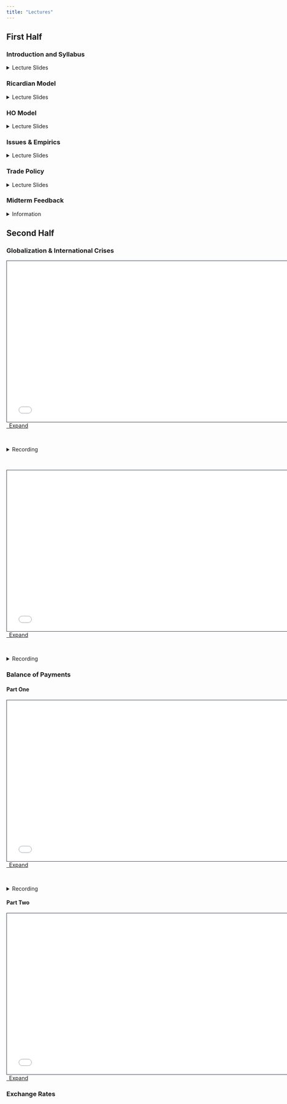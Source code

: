 ```yaml
---
title: "Lectures"
---
```


## First Half 

### Introduction and Syllabus

```{=html}
<details>
  <summary>Lecture Slides</summary>
  <div class="embed-container">
    <iframe class="slide deck" src="00-Introduction/000-compile.html" height="420" width="750" style="border: 1px solid #2e3846;"></iframe>
  </div>
  <a class="btn btn-primary btn-md" href="00-Introduction/000-compile.qmd" target="_blank">
    <i class="fa-solid fa-window-restore"></i>&ensp;Expand
  </a>
</details>
```

### Ricardian Model 

```{=html}
<details>
  <summary>Lecture Slides</summary>
  <div class="embed-container">
    <iframe class="slide deck" src="01-Ricardo-Model/010-compile.html" height="420" width="750" style="border: 1px solid #2e3846;"></iframe>
  </div>
  <a class="btn btn-primary btn-md" href="01-Ricardo-Model/010-compile.qmd" target="_blank">
    <i class="fa-solid fa-window-restore"></i>&ensp;Expand
  </a>
</details>
```

### HO Model

```{=html}
<details>
  <summary>Lecture Slides</summary>
  <div class="embed-container">
    <iframe class="slide deck" src="02-HO-Model/020-compile.html" height="420" width="750" style="border: 1px solid #2e3846;"></iframe>
  </div>
  <a class="btn btn-primary btn-md" href="02-HO-Model/020-compile.qmd" target="_blank">
    <i class="fa-solid fa-window-restore"></i>&ensp;Expand
  </a>
</details>
```

### Issues & Empirics

```{=html}
<details>
  <summary>Lecture Slides</summary>
  <div class="embed-container">
    <iframe class="slide deck" src="03-Issues-and-Empirics/030-compile.html" height="420" width="750" style="border: 1px solid #2e3846;"></iframe>
  </div>
  <a class="btn btn-primary btn-md" href="03-Issues-and-Empirics/030-compile.qmd" target="_blank">
    i class="fa-solid fa-window-restore"></i>&ensp;Expand
  </a>
</details>
```

### Trade Policy

```{=html}
<details>
  <summary>Lecture Slides</summary>
  <div class="embed-container">
    <iframe class="slide deck" src="04-Trade-Policy/040-compile.html" height="420" width="750" style="border: 1px solid #2e3846;"></iframe>
  </div>
  <a class="btn btn-primary btn-md" href="04-Trade-Policy/040-compile.qmd" target="_blank">
    <i class="fa-solid fa-window-restore"></i>&ensp;Expand
  </a>
</details>
```

### Midterm Feedback

```{=html}
<details>
  <summary>Information</summary>
  <div class="embed-container">
    <iframe class="slide deck" src="../Assignments/midterm-feedback.html" height="420" width="750" style="border: 1px solid #2e3846;"></iframe>
  </div>
  <a class="btn btn-primary btn-md" href="../Assignments/midterm-feedback.qmd" target="_blank">
    <i class="fa-solid fa-window-restore"></i>&ensp;Expand
  </a>
</details>
```

## Second Half

### Globalization & International Crises

```{=html}
<div>
  <iframe class="slide deck" src="05-Globalization/050-compile.html" height="420" width="750" style="border: 1px solid #2e3846;"></iframe>
</div>
<a class="btn btn-primary btn-md" href="05-Globalization/050-compile.qmd" target="_blank">
  <i class="fa-solid fa-window-restore"></i>&ensp;Expand
</a>
```

<br>

```{=html}
<details>
  <summary>Recording</summary>
  <div class="embed-container">
    <iframe src="https://uoregon.zoom.us/rec/share/zaYPsjrM4x-2wfuw1ijaewUrk_Zue3nyHY6aynHhXuJGn1Y6nwJYVou1AXZA7RTm.P_KlLndjC7dcIlfr" width="800" height="450" allowfullscreen></iframe>
  </div>  
  <a class="btn btn-primary btn-md" href="https://uoregon.zoom.us/rec/share/zaYPsjrM4x-2wfuw1ijaewUrk_Zue3nyHY6aynHhXuJGn1Y6nwJYVou1AXZA7RTm.P_KlLndjC7dcIlfr" target="_blank">
    <i class="fa-solid fa-window-restore"></i>&ensp;Full-screen
  </a>
</details>
```

<br>

```{=html}
<div>
  <iframe class="slide deck" src="06-International-Crises/060-compile.html" height="420" width="750" style="border: 1px solid #2e3846;"></iframe>
</div>
<a class="btn btn-primary btn-md" href="06-International-Crises/060-compile.qmd" target="_blank">
  <i class="fa-solid fa-window-restore"></i>&ensp;Expand
</a>
```
<br>
```{=html}
<details>
  <summary>Recording</summary>
  <div class="embed-container">
    <iframe src="https://uoregon.zoom.us/rec/share/KiB5B-C5cNe3CUqSWlLQr5edhY0jzMtiv7uZ8Ypbi0xsoQicYOcMDG5w5nkzetQ3.DezsXiz9_0WpxOLS" width="800" height="450" allowfullscreen></iframe>
  </div>
  <a class="btn btn-primary btn-md" href="https://uoregon.zoom.us/rec/share/KiB5B-C5cNe3CUqSWlLQr5edhY0jzMtiv7uZ8Ypbi0xsoQicYOcMDG5w5nkzetQ3.DezsXiz9_0WpxOLS" target="_blank">
    <i class="fa-solid fa-window-restore"></i>&ensp;Full-screen
  </a>
</details>
```

### Balance of Payments

#### Part One

```{=html}
<div>
  <iframe class="slide deck" src="07-Balance-of-Payments-I/070-compile.html" height="420" width="750" style="border: 1px solid #2e3846;"></iframe>
</div>
<a class="btn btn-primary btn-md" href="07-Balance-of-Payments-I/070-compile.qmd" target="_blank">
  <i class="fa-solid fa-window-restore"></i>&ensp;Expand
</a>
```
<br>
```{=html}
<details>
  <summary>Recording</summary>
  <div class="embed-container">
    <iframe src="https://uoregon.zoom.us/rec/share/D91vNKvOt6hGrjRZ5yqjw1VGFKVH2rr_IrWxPfN4LaA4R5_xE9c5j-1RmfYg-Pvu.mRr5eOK7NgHUYvIC" width="800" height="450" allowfullscreen></iframe>
  </div>
  <a class="btn btn-primary btn-md" href="https://uoregon.zoom.us/rec/share/D91vNKvOt6hGrjRZ5yqjw1VGFKVH2rr_IrWxPfN4LaA4R5_xE9c5j-1RmfYg-Pvu.mRr5eOK7NgHUYvIC" target="_blank">
  <i class="fa-solid fa-window-restore"></i>&ensp;Full-screen
  </a>
</details>
```

#### Part Two

```{=html}
<div>
  <iframe class="slide deck" src="08-Balance-of-Payments-II/080-compile.html" height="420" width="750" style="border: 1px solid #2e3846;"></iframe>
</div>
<a class="btn btn-primary btn-md" href="08-Balance-of-Payments-II/080-compile.qmd" target="_blank">
  <i class="fa-solid fa-window-restore"></i>&ensp;Expand
</a>
```

### Exchange Rates